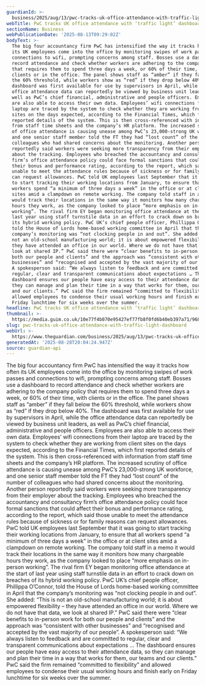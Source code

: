 ```yaml
---
guardianId: >-
  business/2025/aug/13/pwc-tracks-uk-office-attendance-with-traffic-light-dashboard
webTitle: PwC tracks UK office attendance with ‘traffic light’ dashboard
sectionName: Business
webPublicationDate: '2025-08-13T09:29:02Z'
bodyText: >-
  The big four accountancy firm PwC has intensified the way it tracks how often
  its UK employees come into the office by monitoring swipes of work passes and
  connections to wifi, prompting concerns among staff. Bosses use a dashboard to
  record attendance and check whether workers are adhering to the company policy
  that requires them to spend three days a week, or 60% of their time, with
  clients or in the office. The panel shows staff as “amber” if they fall below
  the 60% threshold, while workers show as “red” if they drop below 40%. The
  dashboard was first available for use by supervisors in April, while the
  office attendance data can reportedly be viewed by business unit leaders, as
  well as PwC’s chief financial, administrative and people officers. Employees
  are also able to access their own data. Employees’ wifi connections from their
  laptop are traced by the system to check whether they are working from client
  sites on the days expected, according to the Financial Times, which first
  reported details of the system. This is then cross-referenced with information
  from staff time sheets and the company’s HR platform. The increased scrutiny
  of office attendance is causing unease among PwC’s 23,000-strong UK workforce,
  and one senior staff member told the FT they had “lost count” of the number of
  colleagues who had shared concerns about the monitoring. Another person
  reportedly said workers were seeking more transparency from their employer
  about the tracking. Employees who breached the accountancy and consultancy
  firm’s office attendance policy could face formal sanctions that could affect
  their bonus and performance rating, according to the report, which said those
  unable to meet the attendance rules because of sickness or for family reasons
  can request allowances. PwC told UK employees last September that it was going
  to start tracking their working locations from January, to ensure that all
  workers spend “a minimum of three days a week” in the office or at client
  sites amid a clampdown on remote working. The company told staff in a memo it
  would track their locations in the same way it monitors how many chargeable
  hours they work, as the company looked to place “more emphasis on in-person
  working”. The rival firm EY began monitoring office attendance at the start of
  last year using staff turnstile data in an effort to crack down on breaches of
  its hybrid working policy. PwC UK’s chief people officer, Phillippa O’Connor,
  told the House of Lords home-based working committee in April that the
  company’s monitoring was “not clocking people in and out”. She added: “This is
  not an old-school manufacturing world; it is about empowered flexibility –
  they have attended an office in our world. Where we do not have that data, we
  look at shared IP.” PwC said there were “clear benefits to in-person work for
  both our people and clients” and the approach was “consistent with other
  businesses” and “recognised and accepted by the vast majority of our people”.
  A spokesperson said: “We always listen to feedback and are committed to
  regular, clear and transparent communications about expectations … The
  dashboard ensures our people have easy access to their attendance data, so
  they can manage and plan their time in a way that works for them, our teams
  and our clients.” PwC said the firm remained “committed to flexibility” and
  allowed employees to condense their usual working hours and finish early on
  Friday lunchtime for six weeks over the summer.
headline: PwC tracks UK office attendance with ‘traffic light’ dashboard
thumbnail: >-
  https://media.guim.co.uk/10e77f4b070e95427ef77fb8f0fd6b40eb397a71/968_9_4618_3697/500.jpg
slug: pwc-tracks-uk-office-attendance-with-traffic-light-dashboard
webUrl: >-
  https://www.theguardian.com/business/2025/aug/13/pwc-tracks-uk-office-attendance-with-traffic-light-dashboard
generatedAt: '2025-08-28T20:04:24.947Z'
source: guardian-api
---
```

The big four accountancy firm PwC has intensified the way it tracks how often its UK employees come into the office by monitoring swipes of work passes and connections to wifi, prompting concerns among staff. Bosses use a dashboard to record attendance and check whether workers are adhering to the company policy that requires them to spend three days a week, or 60% of their time, with clients or in the office. The panel shows staff as “amber” if they fall below the 60% threshold, while workers show as “red” if they drop below 40%. The dashboard was first available for use by supervisors in April, while the office attendance data can reportedly be viewed by business unit leaders, as well as PwC’s chief financial, administrative and people officers. Employees are also able to access their own data. Employees’ wifi connections from their laptop are traced by the system to check whether they are working from client sites on the days expected, according to the Financial Times, which first reported details of the system. This is then cross-referenced with information from staff time sheets and the company’s HR platform. The increased scrutiny of office attendance is causing unease among PwC’s 23,000-strong UK workforce, and one senior staff member told the FT they had “lost count” of the number of colleagues who had shared concerns about the monitoring. Another person reportedly said workers were seeking more transparency from their employer about the tracking. Employees who breached the accountancy and consultancy firm’s office attendance policy could face formal sanctions that could affect their bonus and performance rating, according to the report, which said those unable to meet the attendance rules because of sickness or for family reasons can request allowances. PwC told UK employees last September that it was going to start tracking their working locations from January, to ensure that all workers spend “a minimum of three days a week” in the office or at client sites amid a clampdown on remote working. The company told staff in a memo it would track their locations in the same way it monitors how many chargeable hours they work, as the company looked to place “more emphasis on in-person working”. The rival firm EY began monitoring office attendance at the start of last year using staff turnstile data in an effort to crack down on breaches of its hybrid working policy. PwC UK’s chief people officer, Phillippa O’Connor, told the House of Lords home-based working committee in April that the company’s monitoring was “not clocking people in and out”. She added: “This is not an old-school manufacturing world; it is about empowered flexibility – they have attended an office in our world. Where we do not have that data, we look at shared IP.” PwC said there were “clear benefits to in-person work for both our people and clients” and the approach was “consistent with other businesses” and “recognised and accepted by the vast majority of our people”. A spokesperson said: “We always listen to feedback and are committed to regular, clear and transparent communications about expectations … The dashboard ensures our people have easy access to their attendance data, so they can manage and plan their time in a way that works for them, our teams and our clients.” PwC said the firm remained “committed to flexibility” and allowed employees to condense their usual working hours and finish early on Friday lunchtime for six weeks over the summer.
